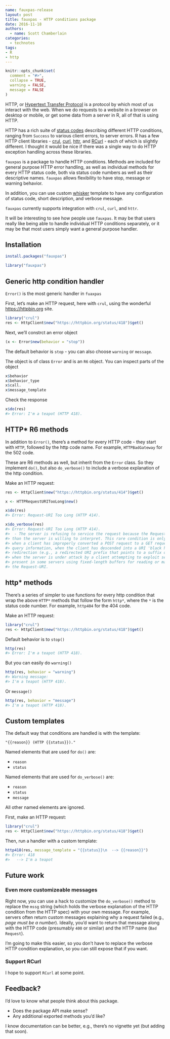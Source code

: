 ```yaml
---
name: fauxpas-release
layout: post
title: fauxpas - HTTP conditions package
date: 2016-11-18
authors:
  - name: Scott Chamberlain
categories:
  - technotes
tags:
- R
- http
---
```


```r
knitr::opts_chunk$set(
  comment = "#>",
  collapse = TRUE,
  warning = FALSE,
  message = FALSE
)
```

HTTP, or [Hypertext Transfer Protocol][httpwiki] is a protocol by which most 
of us interact with the web. When we do requests to a website in a browser 
on desktop or mobile, or get some data from a server in R, all of that is 
using HTTP. 

HTTP has a rich suite of [status codes][codes] describing different HTTP 
conditions, ranging from `Success` to various client errors, to server errors.
R has a few HTTP client libraries - [crul][crul], [curl][curl], [httr][httr], 
and [RCurl][RCurl] - each of which is slightly different. I thought it would 
be nice if there was a single way to do HTTP exception handling across these
libraries.

`fauxpas` is a package to handle HTTP conditions. Methods are included for 
general purpose HTTP error handling, as well as individual methods for every 
HTTP status code, both via status code numbers as well as their descriptive 
names. `fauxpas` allows flexibility to have stop, message or warning behavior.

In addition, you can use custom [whisker][whisker] template to have any 
configuration of status code, short description, and verbose message. 

`fauxpas` currently supports integration with `crul`, `curl`, and `httr`.

It will be interesting to see how people use `fauxpas`. It may be that 
users really like being able to handle individual HTTP conditions separately,
or it may be that most users simply want a general purpose handler.

## Installation

```r
install.packages("fauxpas")
```

```r
library("fauxpas")
```

## Generic http condition handler

`Error()` is the most generic handler in `fuaxpas`

First, let's make an HTTP request, here with `crul`, using the wonderful
<https://httpbin.org> site.

```r
library("crul")
res <- HttpClient$new("https://httpbin.org/status/418")$get()
```

Next, we'll constrct an error object

```r
(x <- Error$new(behavior = "stop"))
```

The default behavior is `stop` - you can also choose `warning` or `message`.

The object is of class `Error` and is an `R6` object. You can inspect parts
of the object

```r
x$behavior
x$behavior_type
x$call.
x$message_template
```

Check the response

```r
x$do(res)
#> Error: I'm a teapot (HTTP 418).
```


## HTTP* R6 methods

In addition to `Error()`, there's a method for every HTTP code - they start with 
`HTTP`, followed by the http code name. For example, `HTTPBadGateway` for 
the 502 code.

These are R6 methods as well, but inherit from the `Error` class. So they implement
`do()`, but also `do_verbose()` to include a verbose explanation of the http 
condition.

Make an HTTP request:

```r
res <- HttpClient$new("https://httpbin.org/status/414")$get()
```

```r
x <- HTTPRequestURITooLong$new()
```

```r
x$do(res)
#> Error: Request-URI Too Long (HTTP 414).
```

```r
x$do_verbose(res)
#> Error: Request-URI Too Long (HTTP 414).
#>  - The server is refusing to service the request because the Request-URI is longer 
#> than the server is willing to interpret. This rare condition is only likely to occur 
#> when a client has improperly converted a POST request to a GET request with long 
#> query information, when the client has descended into a URI 'black hole' of 
#> redirection (e.g., a redirected URI prefix that points to a suffix of itself), or 
#> when the server is under attack by a client attempting to exploit security holes 
#> present in some servers using fixed-length buffers for reading or manipulating
#> the Request-URI.
```


## http* methods

There's a series of simpler to use functions for every http condition that wrap
the above `HTTP*` methods that follow the form `http*`, where the `*` is the 
status code number. For example, `http404` for the 404 code.

Make an HTTP request:

```r
library("crul")
res <- HttpClient$new("https://httpbin.org/status/418")$get()
```

Default behavior is to `stop()`

```r
http(res)
#> Error: I'm a teapot (HTTP 418).
```

But you can easily do `warning()`

```r
http(res, behavior = "warning")
#> Warning message:
#> I'm a teapot (HTTP 418). 
```

Or `message()`

```r
http(res, behavior = "message")
#> I'm a teapot (HTTP 418).
```


## Custom templates

The default way that conditions are handled is with the template:

`"{{reason}} (HTTP {{status}})."`

Named elements that are used for `do()` are:

* `reason`
* `status`

Named elements that are used for `do_verbose()` are:

* `reason`
* `status`
* `message`

All other named elements are ignored.


First, make an HTTP request:

```r
library("crul")
res <- HttpClient$new("https://httpbin.org/status/418")$get()
```

Then, run a handler with a custom template:

```r
http418(res, message_template = "{{status}}\n  --> {{reason}}")
#> Error: 418
#>   --> I'm a teapot
```



## Future work

### Even more customizeable messages

Right now, you can use a hack to customize the `do_verbose()` method to replace
the `mssg` string (which holds the verbose explanation of the HTTP condition 
from the HTTP spec) with your own message. For example, servers often return custom
messages explaining why a request failed (e.g., _page must be a number_). Ideally, 
you'd want to return that message along with the HTTP code (presumably `400` or 
similar) and the HTTP name (`Bad Request`). 

I'm going to make this easier, so you don't have to replace the verbose HTTP
condition explanation, so you can still expose that if you want.

### Support RCurl

I hope to support `RCurl` at some point.

## Feedback?

I'd love to know what people think about this package. 

* Does the package API make sense?  
* Any additional exported methods you'd like?

I know documentation can be better, e.g., there's no vignette yet (but adding 
that soon).


[httpwiki]: https://en.wikipedia.org/wiki/Hypertext_Transfer_Protocol
[codes]: https://www.w3.org/Protocols/rfc2616/rfc2616-sec10.html
[whisker]: https://cran.rstudio.com/web/packages/whisker
[crul]: https://cran.rstudio.com/web/packages/crul
[curl]: https://cran.rstudio.com/web/packages/curl
[httr]: https://cran.rstudio.com/web/packages/httr
[RCurl]: https://cran.rstudio.com/web/packages/RCurl
